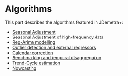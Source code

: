 # Algorithms {.unnumbered}

This part describes the algorithms featured in JDemetra+:

-   [Seasonal Adjustment](A-sa.qmd)
-   [Seasonal Adjustment of high-frequency data](A-sa-hf.qmd)
-   [Reg-Arima modelling](A-sa.qmd)
-   [Outlier detection and external regressors](A-outlier-detection.qmd)
-   [Calendar correction](A-calendar-correction.qmd)
-   [Benchmarking and temporal disaggregation](A-benchmarking.qmd)
-   [Trend-Cycle estimation](A-trend-cycle-estimation.qmd)
-   [Nowcasting](A-nowcasting.qmd)
